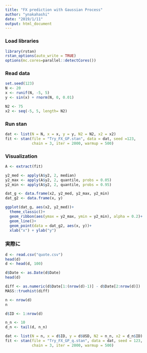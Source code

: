 ```yaml
---
title: "FX prediction with Gaussian Process"
author: "ynakahashi"
date: "2019/1/11"
output: html_document
---
```


### Load libraries
```r
library(rstan)
rstan_options(auto_write = TRUE)
options(mc.cores=parallel::detectCores())
```

### Read data
```r
set.seed(123)
N <- 20
x <- runif(N, -5, 5)
y <- sin(x) + rnorm(N, 0, 0.01)
```

```r
N2 <- 75
x2 <- seq(-5, 5, length= N2)
```

### Run stan
```r
dat <- list(N = N, x = x, y = y, N2 = N2, x2 = x2)
fit <- stan(file = "Try_FX_GP.stan", data = dat, seed =123,
            chain = 3, iter = 2000, warmup = 500)
```

### Visualization
```r
A <- extract(fit)

y2_med <- apply(A$y2, 2, median)
y2_max <- apply(A$y2, 2, quantile, probs = 0.05)
y2_min <- apply(A$y2, 2, quantile, probs = 0.95)

dat_g <- data.frame(x2, y2_med, y2_max, y2_min)
dat_g2 <- data.frame(x, y)

ggplot(dat_g, aes(x2, y2_med))+
  theme_classic()+
  geom_ribbon(aes(ymax = y2_max, ymin = y2_min), alpha = 0.2)+
  geom_line()+
  geom_point(data = dat_g2, aes(x, y))+
  xlab("x") + ylab("y")
```


### 実際に
```r
d <- read.csv("quote.csv")
head(d)
d <- head(d, 100)
```


```r
d$Date <- as.Date(d$Date)
head(d)
```

```r
diff <- as.numeric(d$Date[1:(nrow(d)-1)] - d$Date[2:nrow(d)])
MASS::truehist(diff)
```

```r
n <- nrow(d)
n
```
```r
d$ID <- 1:nrow(d)
```

```r
n_n <- 10
d_n <- tail(d, n_n)
```


```r
dat <- list(N = n, x = d$ID, y = d$USD, N2 = n_n, x2 = d_n$ID)
fit <- stan(file = "Try_FX_GP_q.stan", data = dat, seed = 123,
            chain = 3, iter = 2000, warmup = 500)
```


